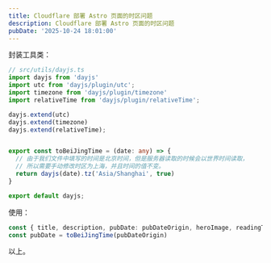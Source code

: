 ```yaml
---
title: Cloudflare 部署 Astro 页面的时区问题
description: Cloudflare 部署 Astro 页面的时区问题
pubDate: '2025-10-24 18:01:00'
---
```


封装工具类：

```ts
// src/utils/dayjs.ts
import dayjs from 'dayjs'
import utc from 'dayjs/plugin/utc';
import timezone from 'dayjs/plugin/timezone'
import relativeTime from 'dayjs/plugin/relativeTime';

dayjs.extend(utc)
dayjs.extend(timezone)
dayjs.extend(relativeTime);


export const toBeiJingTime = (date: any) => {
  // 由于我们文件中填写的时间是北京时间，但是服务器读取的时候会以世界时间读取，
  // 所以需要手动修改时区为上海，并且时间的值不变。
  return dayjs(date).tz('Asia/Shanghai', true)
}

export default dayjs;
```

使用：

```ts
const { title, description, pubDate: pubDateOrigin, heroImage, readingTime } = Astro.props;
const pubDate = toBeiJingTime(pubDateOrigin)
```

以上。
